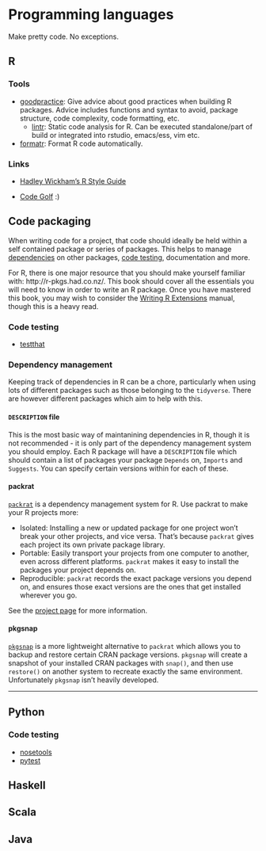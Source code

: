 # Programming languages 

Make pretty code. No exceptions.

## R

### Tools

* [goodpractice](https://github.com/MangoTheCat/goodpractice): Give advice about good practices when building R packages. Advice includes functions and syntax to avoid, package structure, code complexity, code formatting, etc.
    * [lintr](https://github.com/jimhester/lintr): Static code analysis for R. Can be executed standalone/part of build or integrated into rstudio, emacs/ess, vim etc.
* [formatr](https://yihui.name/formatr/): Format R code automatically.

### Links

* [Hadley Wickham's R Style Guide](http://r-pkgs.had.co.nz/style.html)

* [Code Golf](http://codegolf.stackexchange.com/) :)


## Code packaging
When writing code for a project, that code should ideally be held within a self contained package or series of packages. This helps to manage [dependencies](#deps) on other packages, [code testing](#tests), documentation and more.

For R, there is one major resource that you should make yourself familiar with: http://r-pkgs.had.co.nz/. This book should cover all the essentials you will need to know in order to write an R package. Once you have mastered this book, you may wish to consider the [Writing R Extensions](https://cran.r-project.org/doc/manuals/r-release/R-exts.html) manual, though this is a heavy read.

### Code testing
* [testthat](https://github.com/hadley/testthat)


### Dependency management
Keeping track of dependencies in R can be a chore, particularly when using lots of different packages such as those belonging to the `tidyverse`. There are however different packages which aim to help with this.


#### `DESCRIPTION` file
This is the most basic way of maintanining dependencies in R, though it is not recommended - it is only part of the dependency management system you should employ. Each R package will have a `DESCRIPTION` file which should contain a list of packages your package `Depends` on, `Imports` and `Suggests`. You can specify certain versions within for each of these.

#### packrat

[`packrat`](https://rstudio.github.io/packrat/) is a dependency management system for R. Use packrat to make your R projects more:

* Isolated: Installing a new or updated package for one project won't break your other projects, and vice versa. That's because `packrat` gives each project its own private package library.
* Portable: Easily transport your projects from one computer to another, even across different platforms. `packrat` makes it easy to install the packages your project depends on.
* Reproducible: `packrat` records the exact package versions you depend on, and ensures those exact versions are the ones that get installed wherever you go.

See the [project page](http://rstudio.github.io/packrat/) for more information.

#### pkgsnap

[`pkgsnap`](https://github.com/mangothecat/pkgsnap) is a more lightweight alternative to `packrat` which allows you to backup and restore certain CRAN package versions. `pkgsnap` will create a snapshot of your installed CRAN packages with `snap()`, and then use `restore()` on another system to recreate exactly the same environment. Unfortunately `pkgsnap` isn't heavily developed.


--- 

## Python

### Code testing
* [nosetools](http://nose.readthedocs.io/en/latest/)
* [pytest](https://docs.pytest.org/en/latest/)


## Haskell


## Scala


## Java

